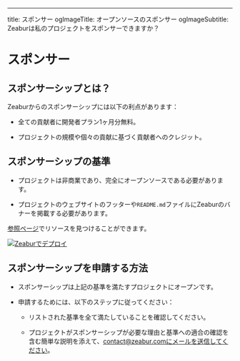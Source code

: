 ---
title: スポンサー
ogImageTitle: オープンソースのスポンサー
ogImageSubtitle: Zeaburは私のプロジェクトをスポンサーできますか？


# スポンサー

## スポンサーシップとは？

Zeaburからのスポンサーシップには以下の利点があります：

- 全ての貢献者に開発者プラン1ヶ月分無料。

- プロジェクトの規模や個々の貢献に基づく貢献者へのクレジット。

## スポンサーシップの基準

- プロジェクトは非商業であり、完全にオープンソースである必要があります。

- プロジェクトのウェブサイトのフッターや`README.md`ファイルにZeaburのバナーを掲載する必要があります。

[参照ページ](https://dash.zeabur.com/account/referral)でリソースを見つけることができます。

[![Zeaburでデプロイ](https://zeabur.com/deployed-on-zeabur-dark.svg)](https://dash.zeabur.com/account/referral)

## スポンサーシップを申請する方法

- スポンサーシップは上記の基準を満たすプロジェクトにオープンです。

- 申請するためには、以下のステップに従ってください：

    - リストされた基準を全て満たしていることを確認してください。

    - プロジェクトがスポンサーシップが必要な理由と基準への適合の確認を含む簡単な説明を添えて、contact@zeabur.comにメールを送信してください​​。